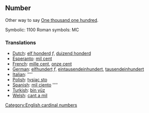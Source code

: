 ==Number==

Other way to say [[One thousand one hundred]].

Symbolic: 1100
Roman symbols: MC

===Translations===

*[[Dutch]]: [[elf honderd]] ''f'', [[duizend honderd]]
*[[Esperanto]]: [[mil cent]]
*[[French]]: [[mille cent]], [[onze cent]]
*[[German]]: [[elfhundert]] ''f'', [[eintausendeinhundert]], [[tausendeinhundert]]
*[[Italian]]: [[]] ''''
*[[Polish]]: [[tysiąc sto]]
*[[Spanish]]: [[mil ciento]] ''''
*[[Turkish]]: [[bin yüz]]
*[[Welsh]]: [[cant a mil]]

[[Category:English cardinal numbers]]